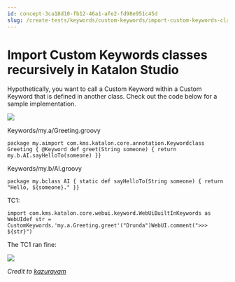 ```yaml
---
id: concept-3ca18d10-fb12-46a1-afe2-fd98e951c45d
slug: /create-tests/keywords/custom-keywords/import-custom-keywords-classes-recursively-in-katalon-studio
---
```


# Import Custom Keywords classes recursively in Katalon Studio

Hypothetically, you want to call a Custom Keyword within a Custom Keyword that is defined in another class. Check out the code below for a sample implementation.

<img src="https://github.com/katalon-studio/docs-images/raw/master/katalon-studio/docs/import-custom-keywords-classes-recursively/f5uxhyxe7z65.png" />

Keywords/my.a/Greeting.groovy

```
package my.aimport com.kms.katalon.core.annotation.Keywordclass Greeting { @Keyword def greet(String someone) { return my.b.AI.sayHelloTo(someone) }}

```

Keywords/my.b/AI.groovy

```
package my.bclass AI { static def sayHelloTo(String someone) { return "Hello, ${someone}." }}

```

TC1:

```
import com.kms.katalon.core.webui.keyword.WebUiBuiltInKeywords as WebUIdef str = CustomKeywords.'my.a.Greeting.greet'("Drunda")WebUI.comment(">>> ${str}")

```

The TC1 ran fine:

<img src="https://github.com/katalon-studio/docs-images/raw/master/katalon-studio/docs/import-custom-keywords-classes-recursively/30qrty5tymg5.png" />

*Credit to [kazurayam](https://forum.katalon.com/discussion/6971/importing-custom-keywords-classes-recursively-within-a-custom-keyword#Comment_16124)*